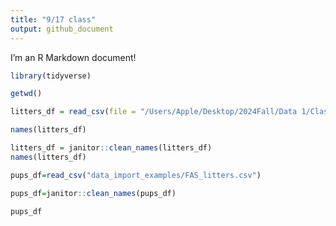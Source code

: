 ```yaml
---
title: "9/17 class"
output: github_document
---
```


I'm an R Markdown document! 

```r
library(tidyverse)
```

```r
getwd()
```

```r
litters_df = read_csv(file = "/Users/Apple/Desktop/2024Fall/Data 1/Class R/2/9-17-class/data_import_examples/FAS_litters.csv")
```

```r
names(litters_df)
```

```r
litters_df = janitor::clean_names(litters_df)
names(litters_df)
```
```r
pups_df=read_csv("data_import_examples/FAS_litters.csv")

pups_df=janitor::clean_names(pups_df)

pups_df
```







